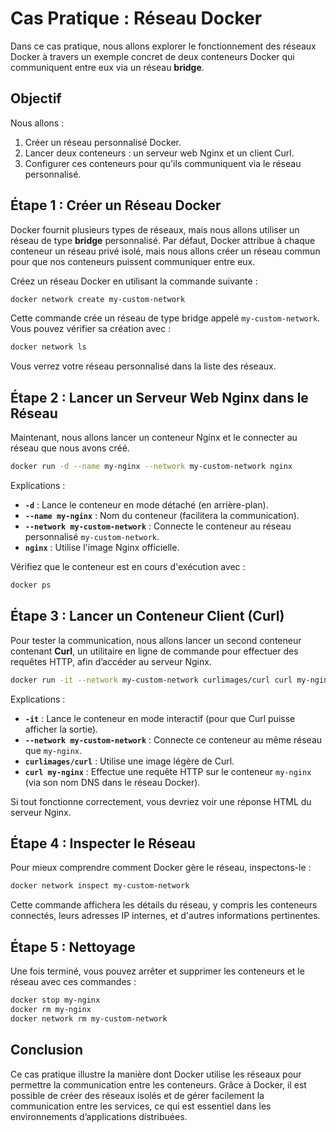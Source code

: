 # Cas Pratique : Réseau Docker

Dans ce cas pratique, nous allons explorer le fonctionnement des réseaux Docker à travers un exemple concret de deux conteneurs Docker qui communiquent entre eux via un réseau **bridge**.

## Objectif

Nous allons :
1. Créer un réseau personnalisé Docker.
2. Lancer deux conteneurs : un serveur web Nginx et un client Curl.
3. Configurer ces conteneurs pour qu'ils communiquent via le réseau personnalisé.

## Étape 1 : Créer un Réseau Docker

Docker fournit plusieurs types de réseaux, mais nous allons utiliser un réseau de type **bridge** personnalisé. Par défaut, Docker attribue à chaque conteneur un réseau privé isolé, mais nous allons créer un réseau commun pour que nos conteneurs puissent communiquer entre eux.

Créez un réseau Docker en utilisant la commande suivante :

```bash
docker network create my-custom-network
```

Cette commande crée un réseau de type bridge appelé `my-custom-network`. Vous pouvez vérifier sa création avec :

```bash
docker network ls
```

Vous verrez votre réseau personnalisé dans la liste des réseaux.

## Étape 2 : Lancer un Serveur Web Nginx dans le Réseau

Maintenant, nous allons lancer un conteneur Nginx et le connecter au réseau que nous avons créé.

```bash
docker run -d --name my-nginx --network my-custom-network nginx
```

Explications :
- **`-d`** : Lance le conteneur en mode détaché (en arrière-plan).
- **`--name my-nginx`** : Nom du conteneur (facilitera la communication).
- **`--network my-custom-network`** : Connecte le conteneur au réseau personnalisé `my-custom-network`.
- **`nginx`** : Utilise l'image Nginx officielle.

Vérifiez que le conteneur est en cours d'exécution avec :

```bash
docker ps
```

## Étape 3 : Lancer un Conteneur Client (Curl)

Pour tester la communication, nous allons lancer un second conteneur contenant **Curl**, un utilitaire en ligne de commande pour effectuer des requêtes HTTP, afin d’accéder au serveur Nginx.

```bash
docker run -it --network my-custom-network curlimages/curl curl my-nginx
```

Explications :
- **`-it`** : Lance le conteneur en mode interactif (pour que Curl puisse afficher la sortie).
- **`--network my-custom-network`** : Connecte ce conteneur au même réseau que `my-nginx`.
- **`curlimages/curl`** : Utilise une image légère de Curl.
- **`curl my-nginx`** : Effectue une requête HTTP sur le conteneur `my-nginx` (via son nom DNS dans le réseau Docker).

Si tout fonctionne correctement, vous devriez voir une réponse HTML du serveur Nginx.

## Étape 4 : Inspecter le Réseau

Pour mieux comprendre comment Docker gère le réseau, inspectons-le :

```bash
docker network inspect my-custom-network
```

Cette commande affichera les détails du réseau, y compris les conteneurs connectés, leurs adresses IP internes, et d'autres informations pertinentes.

## Étape 5 : Nettoyage

Une fois terminé, vous pouvez arrêter et supprimer les conteneurs et le réseau avec ces commandes :

```bash
docker stop my-nginx
docker rm my-nginx
docker network rm my-custom-network
```

## Conclusion

Ce cas pratique illustre la manière dont Docker utilise les réseaux pour permettre la communication entre les conteneurs. Grâce à Docker, il est possible de créer des réseaux isolés et de gérer facilement la communication entre les services, ce qui est essentiel dans les environnements d’applications distribuées.